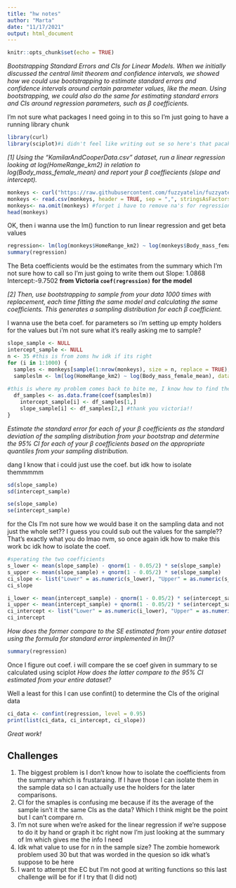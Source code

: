 ```yaml
---
title: "hw notes"
author: "Marta"
date: "11/17/2021"
output: html_document
---
```


```r
knitr::opts_chunk$set(echo = TRUE)
```

_Bootstrapping Standard Errors and CIs for Linear Models._
_When we initially discussed the central limit theorem and confidence intervals, we showed how we could use bootstrapping to estimate standard errors and confidence intervals around certain parameter values, like the mean. Using bootstrapping, we could also do the same for estimating standard errors and CIs around regression parameters, such as β coefficients._

I'm not sure what packages I need going in to this so I'm just going to have a running library chunk

```r
library(curl)
library(sciplot)#i didn't feel like writing out se so here's that pacakge as well
```

_[1] Using the “KamilarAndCooperData.csv” dataset, run a linear regression looking at log(HomeRange_km2) in relation to log(Body_mass_female_mean) and report your β coeffiecients (slope and intercept)._

```r
monkeys <- curl("https://raw.githubusercontent.com/fuzzyatelin/fuzzyatelin.github.io/master/AN588_Fall21/KamilarAndCooperData.csv")
monkeys <- read.csv(monkeys, header = TRUE, sep = ",", stringsAsFactors = FALSE)
monkeys<- na.omit(monkeys) #forget i have to remove na's for regression
head(monkeys)
```

OK, then i wanna use the lm() function to run linear regression and get beta values

```r
regression<- lm(log(monkeys$HomeRange_km2) ~ log(monkeys$Body_mass_female_mean))
summary(regression)
```
The Beta coefficients  would be the estimates from the summary which I'm not sure how to call so I'm just going to write them out
Slope: 1.0868
Intercept:-9.7502
__from Victoria `coef(regression)` for the model__

_[2] Then, use bootstrapping to sample from your data 1000 times with replacement, each time fitting the same model and calculating the same coefficients. This generates a sampling distribution for each β coefficient._

I wanna use the beta coef. for parameters so i'm setting up empty holders for the values but i'm not sure what it's really asking me to sample?
```r
slope_sample <- NULL 
intercept_sample <- NULL
n <- 35 #this is from zoms hw idk if its right
for (i in 1:1000) {
  samples <- monkeys[sample(1:nrow(monkeys), size = n, replace = TRUE), ]#victoria uses nrow #i'm using some of the zombies info so n=30 but n isn't given in this? so i'm not sure what it should be instead?
  sampleslm <- lm(log(HomeRange_km2) ~ log(Body_mass_female_mean), data = samples) #this is using the lm formula to calculate beta coefficients for each of those samples
  
#this is where my problem comes back to bite me, I know how to find the coefficients in the summary but idk how to call them which means i can't sort the coefficients of each sample into their group, I'm going to set.seed to keep this data and then try and figure out how to call coef.
  df_samples <- as.data.frame(coef(sampleslm))
    intercept_sample[i] <- df_samples[1,] 
    slope_sample[i] <- df_samples[2,] #thank you victoria!!
}
```

_Estimate the standard error for each of your β coefficients as the standard deviation of the sampling distribution from your bootstrap and determine the 95% CI for each of your β coefficients based on the appropriate quantiles from your sampling distribution._

dang I know that i could just use the coef. but idk how to isolate themmmmm
```r
sd(slope_sample)
sd(intercept_sample)

se(slope_sample)
se(intercept_sample)
```

for the CIs I'm not sure how we would base it on the sampling data and not just the whole set?? I guess you could sub out the values for the sample?? That's exactly what you do lmao nvm, so once again idk how to make this work bc idk how to isolate the coef.

```r
#sperating the two coefficients
s_lower <- mean(slope_sample) - qnorm(1 - 0.05/2) * se(slope_sample)
s_upper <- mean(slope_sample) + qnorm(1 - 0.05/2) * se(slope_sample)
ci_slope <- list("Lower" = as.numeric(s_lower), "Upper" = as.numeric(s_upper))
ci_slope
```
```r
i_lower <- mean(intercept_sample) - qnorm(1 - 0.05/2) * se(intercept_sample)
i_upper <- mean(intercept_sample) + qnorm(1 - 0.05/2) * se(intercept_sample)
ci_intercept <- list("Lower" = as.numeric(i_lower), "Upper" = as.numeric(i_upper))
ci_intercept
```


_How does the former compare to the SE estimated from your entire dataset using the formula for standard error implemented in lm()?_
```r
summary(regression)
```
Once I figure out coef. i will compare the se coef given in summary to se calculated using sciplot
_How does the latter compare to the 95% CI estimated from your entire dataset?_

Well a least for this I can use confint() to determine the CIs of the original data

```r
ci_data <- confint(regression, level = 0.95)
print(list(ci_data, ci_intercept, ci_slope))

```

*Great work!*

## Challenges 
1. The biggest problem is I don't know how to isolate the coefficients from the summary which is frustaraing. If I have those I can isolate them in the sample data so I can actually use the holders for the later comparisons.
2. CI for the smaples is confusing me because if its the average of the sample isn't it the same CIs as the data? Which I think might be the point but I can't compare rn.
3. I'm not sure when we're asked for the linear regression if we're suppose to do it by hand or graph it bc right now I'm just looking at the summary of lm which gives me the info I need
4. Idk what value to use for n in the sample size? The zombie homework problem used 30 but that was worded in the quesion so idk what's suppose to be here
5. I want to attempt the EC but I'm not good at writing functions so this last challenge will be for if I try that (I did not)